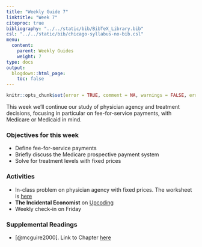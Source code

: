 ```yaml
---
title: "Weekly Guide 7"
linktitle: "Week 7"
citeproc: true
bibliography: "../../static/bib/BibTeX_Library.bib"
csl: "../../static/bib/chicago-syllabus-no-bib.csl"
menu:
  content:
    parent: Weekly Guides
    weight: 7
type: docs
output:
  blogdown::html_page:
    toc: false
---
```


```r
knitr::opts_chunk$set(error = TRUE, comment = NA, warnings = FALSE, errors = FALSE, messages = FALSE, tidy = FALSE, echo = FALSE)
```

This week we'll continue our study of physician agency and treatment decisions, focusing in particular on fee-for-service payments, with Medicare or Medicaid in mind.

### Objectives for this week

- Define fee-for-service payments
- Briefly discuss the Medicare prospective payment system
- Solve for treatment levels with fixed prices
 
### Activities
- In-class problem on physician agency with fixed prices. The worksheet is [here](/resource/wksheet5.html)
- **The Incidental Economist** on [Upcoding](https://theincidentaleconomist.com/wordpress/upcoding-pt-one-what-and-how/)
- Weekly check-in on Friday

### Supplemental Readings
- [@mcguire2000]. Link to Chapter [here](https://www.sciencedirect.com/science/article/abs/pii/S1574006400801687)
